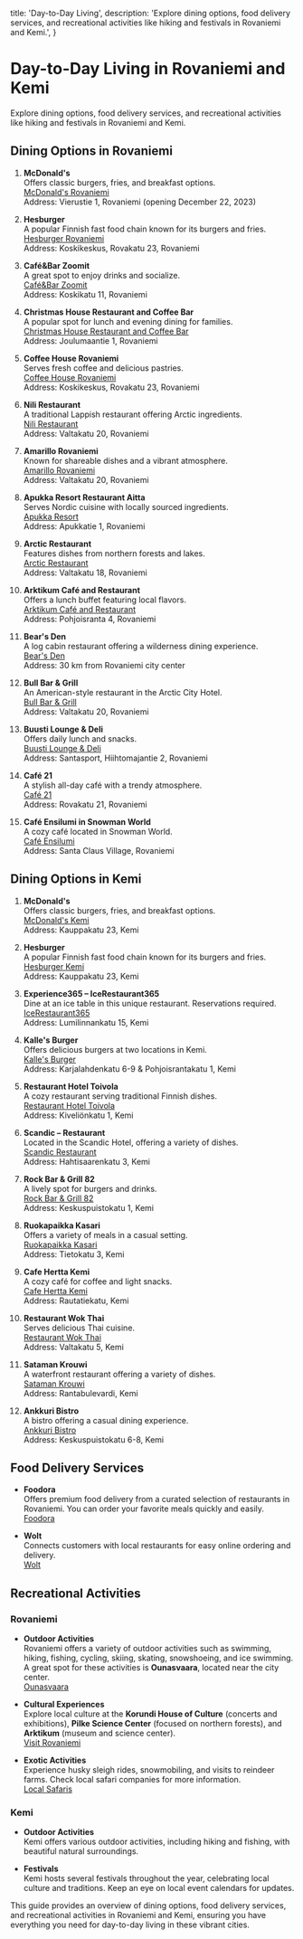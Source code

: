   title: 'Day-to-Day Living',
  description:
    'Explore dining options, food delivery services, and recreational activities like hiking and festivals in Rovaniemi and Kemi.',
}


# Day-to-Day Living in Rovaniemi and Kemi

Explore dining options, food delivery services, and recreational activities like hiking and festivals in Rovaniemi and Kemi.

## Dining Options in Rovaniemi

1. **McDonald's**  
   Offers classic burgers, fries, and breakfast options.  
   [McDonald's Rovaniemi](https://www.mcdonalds.com/fi/fi-fi.html)  
   Address: Vierustie 1, Rovaniemi (opening December 22, 2023)

2. **Hesburger**  
   A popular Finnish fast food chain known for its burgers and fries.  
   [Hesburger Rovaniemi](https://www.hesburger.fi/ravintolat/rovaniemi)  
   Address: Koskikeskus, Rovakatu 23, Rovaniemi

3. **Café&Bar Zoomit**  
   A great spot to enjoy drinks and socialize.  
   [Café&Bar Zoomit](https://www.visitrovaniemi.fi/see-do/eat-and-drink/)  
   Address: Koskikatu 11, Rovaniemi

4. **Christmas House Restaurant and Coffee Bar**  
   A popular spot for lunch and evening dining for families.  
   [Christmas House Restaurant and Coffee Bar](https://www.visitrovaniemi.fi/see-do/eat-and-drink/)  
   Address: Joulumaantie 1, Rovaniemi

5. **Coffee House Rovaniemi**  
   Serves fresh coffee and delicious pastries.  
   [Coffee House Rovaniemi](https://www.visitrovaniemi.fi/see-do/eat-and-drink/)  
   Address: Koskikeskus, Rovakatu 23, Rovaniemi

6. **Nili Restaurant**  
   A traditional Lappish restaurant offering Arctic ingredients.  
   [Nili Restaurant](https://www.nili.fi/en/home.html)  
   Address: Valtakatu 20, Rovaniemi

7. **Amarillo Rovaniemi**  
   Known for shareable dishes and a vibrant atmosphere.  
   [Amarillo Rovaniemi](https://www.visitrovaniemi.fi/see-do/eat-and-drink/)  
   Address: Valtakatu 20, Rovaniemi

8. **Apukka Resort Restaurant Aitta**  
   Serves Nordic cuisine with locally sourced ingredients.  
   [Apukka Resort](https://www.apukka.fi/restaurant-aitta/)  
   Address: Apukkatie 1, Rovaniemi

9. **Arctic Restaurant**  
   Features dishes from northern forests and lakes.  
   [Arctic Restaurant](https://www.visitrovaniemi.fi/see-do/eat-and-drink/)  
   Address: Valtakatu 18, Rovaniemi

10. **Arktikum Café and Restaurant**  
    Offers a lunch buffet featuring local flavors.  
    [Arktikum Café and Restaurant](https://www.visitrovaniemi.fi/see-do/eat-and-drink/)  
    Address: Pohjoisranta 4, Rovaniemi

11. **Bear's Den**  
    A log cabin restaurant offering a wilderness dining experience.  
    [Bear's Den](https://www.visitrovaniemi.fi/see-do/eat-and-drink/)  
    Address: 30 km from Rovaniemi city center

12. **Bull Bar & Grill**  
    An American-style restaurant in the Arctic City Hotel.  
    [Bull Bar & Grill](https://www.visitrovaniemi.fi/see-do/eat-and-drink/)  
    Address: Valtakatu 20, Rovaniemi

13. **Buusti Lounge & Deli**  
    Offers daily lunch and snacks.  
    [Buusti Lounge & Deli](https://www.visitrovaniemi.fi/see-do/eat-and-drink/)  
    Address: Santasport, Hiihtomajantie 2, Rovaniemi

14. **Café 21**  
    A stylish all-day café with a trendy atmosphere.  
    [Café 21](https://www.cafebar21.fi/)  
    Address: Rovakatu 21, Rovaniemi

15. **Café Ensilumi in Snowman World**  
    A cozy café located in Snowman World.  
    [Café Ensilumi](https://www.visitrovaniemi.fi/see-do/eat-and-drink/)  
    Address: Santa Claus Village, Rovaniemi

## Dining Options in Kemi

1. **McDonald's**  
   Offers classic burgers, fries, and breakfast options.  
   [McDonald's Kemi](https://www.mcdonalds.com/fi/fi-fi.html)  
   Address: Kauppakatu 23, Kemi

2. **Hesburger**  
   A popular Finnish fast food chain known for its burgers and fries.  
   [Hesburger Kemi](https://www.hesburger.fi/ravintolat/kemi)  
   Address: Kauppakatu 23, Kemi

3. **Experience365 – IceRestaurant365**  
   Dine at an ice table in this unique restaurant. Reservations required.  
   [IceRestaurant365](https://www.ourlapland.fi/where-to-eat-in-kemi/)  
   Address: Lumilinnankatu 15, Kemi

4. **Kalle's Burger**  
   Offers delicious burgers at two locations in Kemi.  
   [Kalle's Burger](https://www.ourlapland.fi/where-to-eat-in-kemi/)  
   Address: Karjalahdenkatu 6-9 & Pohjoisrantakatu 1, Kemi

5. **Restaurant Hotel Toivola**  
   A cozy restaurant serving traditional Finnish dishes.  
   [Restaurant Hotel Toivola](https://www.ourlapland.fi/where-to-eat-in-kemi/)  
   Address: Kiveliönkatu 1, Kemi

6. **Scandic – Restaurant**  
   Located in the Scandic Hotel, offering a variety of dishes.  
   [Scandic Restaurant](https://www.ourlapland.fi/where-to-eat-in-kemi/)  
   Address: Hahtisaarenkatu 3, Kemi

7. **Rock Bar & Grill 82**  
   A lively spot for burgers and drinks.  
   [Rock Bar & Grill 82](https://www.ourlapland.fi/where-to-eat-in-kemi/)  
   Address: Keskuspuistokatu 1, Kemi

8. **Ruokapaikka Kasari**  
   Offers a variety of meals in a casual setting.  
   [Ruokapaikka Kasari](https://www.ourlapland.fi/where-to-eat-in-kemi/)  
   Address: Tietokatu 3, Kemi

9. **Cafe Hertta Kemi**  
   A cozy café for coffee and light snacks.  
   [Cafe Hertta Kemi](https://www.ourlapland.fi/where-to-eat-in-kemi/)  
   Address: Rautatiekatu, Kemi

10. **Restaurant Wok Thai**  
    Serves delicious Thai cuisine.  
    [Restaurant Wok Thai](https://www.ourlapland.fi/where-to-eat-in-kemi/)  
    Address: Valtakatu 5, Kemi

11. **Sataman Krouwi**  
    A waterfront restaurant offering a variety of dishes.  
    [Sataman Krouwi](https://www.ourlapland.fi/where-to-eat-in-kemi/)  
    Address: Rantabulevardi, Kemi

12. **Ankkuri Bistro**  
    A bistro offering a casual dining experience.  
    [Ankkuri Bistro](https://www.ourlapland.fi/where-to-eat-in-kemi/)  
    Address: Keskuspuistokatu 6-8, Kemi

## Food Delivery Services

- **Foodora**  
  Offers premium food delivery from a curated selection of restaurants in Rovaniemi. You can order your favorite meals quickly and easily.  
  [Foodora](https://www.foodora.fi/en/)

- **Wolt**  
  Connects customers with local restaurants for easy online ordering and delivery.  
  [Wolt](https://wolt.com/en/fin)


## Recreational Activities

### Rovaniemi

- **Outdoor Activities**  
  Rovaniemi offers a variety of outdoor activities such as swimming, hiking, fishing, cycling, skiing, skating, snowshoeing, and ice swimming. A great spot for these activities is **Ounasvaara**, located near the city center.  
  [Ounasvaara](https://ounasvaara.fi/en/)

- **Cultural Experiences**  
  Explore local culture at the **Korundi House of Culture** (concerts and exhibitions), **Pilke Science Center** (focused on northern forests), and **Arktikum** (museum and science center).  
  [Visit Rovaniemi](https://www.visitrovaniemi.fi/)

- **Exotic Activities**  
  Experience husky sleigh rides, snowmobiling, and visits to reindeer farms. Check local safari companies for more information.  
  [Local Safaris](https://www.visitrovaniemi.fi/)

### Kemi

- **Outdoor Activities**  
  Kemi offers various outdoor activities, including hiking and fishing, with beautiful natural surroundings.

- **Festivals**  
  Kemi hosts several festivals throughout the year, celebrating local culture and traditions. Keep an eye on local event calendars for updates.

This guide provides an overview of dining options, food delivery services, and recreational activities in Rovaniemi and Kemi, ensuring you have everything you need for day-to-day living in these vibrant cities.